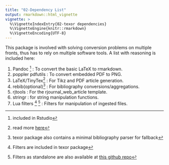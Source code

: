 ```yaml
---
title: "02-Dependency List"
output: rmarkdown::html_vignette 
vignette: >
  %\VignetteIndexEntry{02-texor dependencies}
  %\VignetteEngine{knitr::rmarkdown}
  %\VignetteEncoding{UTF-8}
---
```


This package is involved with solving conversion problems on multiple fronts, thus has to rely on multiple 
software tools. A list with reasoning is included here:

1. Pandoc ^[included in Rstudio] : To convert the basic LaTeX to rmarkdown.
2. poppler pdfutils : To convert embedded PDF to PNG.
3. LaTeX/TinyTex^[read more [here](https://yihui.org/tinytex/)] : For Tikz and PDF article generation.
4. rebib(optional)^[texor package also contains a minimal bibliography parser for fallback] : For bibliography conversions/aggregations.
5. rjtools : For the rjournal_web_article template.
6. stringr : for string manipulation functions.
7. Lua filters ^[Filters are included in texor package] ^[Filters as standalone are also available at [this github repo](https://github.com/Abhi-1U/tex-lua-filters)] : Filters for manipulation of ingested files.
